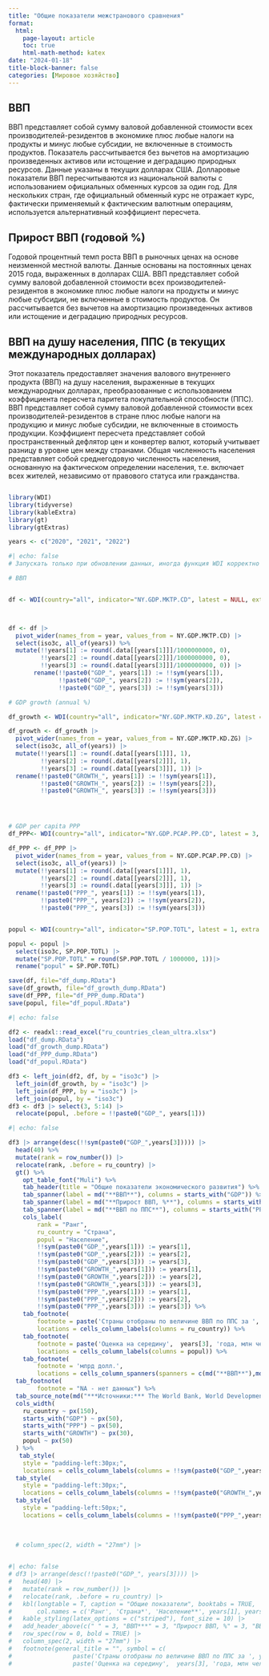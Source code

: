 ---
title: "Общие показатели межстранового сравнения"
format:
  html:
    page-layout: article
    toc: true
    html-math-method: katex
date: "2024-01-18"
title-block-banner: false
categories: [Мировое хозяйство]
---

## ВВП

ВВП представляет собой сумму валовой добавленной стоимости всех производителей-резидентов в экономике плюс любые налоги на продукты и минус любые субсидии, не включенные в стоимость продуктов. Показатель рассчитывается без вычетов на амортизацию произведенных активов или истощение и деградацию природных ресурсов. Данные указаны в текущих долларах США. Долларовые показатели ВВП пересчитываются из национальной валюты с использованием официальных обменных курсов за один год. Для нескольких стран, где официальный обменный курс не отражает курс, фактически применяемый к фактическим валютным операциям, используется альтернативный коэффициент пересчета.

## Прирост ВВП (годовой %)

Годовой процентный темп роста ВВП в рыночных ценах на основе неизменной местной валюты. Данные основаны на постоянных ценах 2015 года, выраженных в долларах США. ВВП представляет собой сумму валовой добавленной стоимости всех производителей-резидентов в экономике плюс любые налоги на продукты и минус любые субсидии, не включенные в стоимость продуктов. Он рассчитывается без вычетов на амортизацию произведенных активов или истощение и деградацию природных ресурсов.

## ВВП на душу населения, ППС (в текущих международных долларах)

Этот показатель предоставляет значения валового внутреннего продукта (ВВП) на душу населения, выраженные в текущих международных долларах, преобразованные с использованием коэффициента пересчета паритета покупательной способности (ППС). ВВП представляет собой сумму валовой добавленной стоимости всех производителей-резидентов в стране плюс любые налоги на продукцию и минус любые субсидии, не включенные в стоимость продукции. Коэффициент пересчета представляет собой пространственный дефлятор цен и конвертер валют, который учитывает разницу в уровне цен между странами. Общая численность населения представляет собой среднегодовую численность населения, основанную на фактическом определении населения, т.е. включает всех жителей, независимо от правового статуса или гражданства.
```{r message=FALSE, warning=FALSE}

```

```{r eval=TRUE, include=FALSE,  message=FALSE, warning=FALSE}
library(WDI)
library(tidyverse)
library(kableExtra)
library(gt)
library(gtExtras)

years <- c("2020", "2021", "2022")

```

```{r eval=FALSE, include=FALSE}

#| echo: false
# Запускать только при обновлении данных, иногда функция WDI корректно не отрабатывает

# ВВП


df <- WDI(country="all", indicator="NY.GDP.MKTP.CD", latest = NULL, extra = TRUE)



df <- df |>
  pivot_wider(names_from = year, values_from = NY.GDP.MKTP.CD) |>
  select(iso3c, all_of(years)) %>%
  mutate(!!years[1] := round(.data[[years[1]]]/1000000000, 0),
         !!years[2] := round(.data[[years[2]]]/1000000000, 0),
         !!years[3] := round(.data[[years[3]]]/1000000000, 0)) |>
       rename(!!paste0("GDP_", years[1]) := !!sym(years[1]),
              !!paste0("GDP_", years[2]) := !!sym(years[2]),
              !!paste0("GDP_", years[3]) := !!sym(years[3]))

# GDP growth (annual %)

df_growth <- WDI(country="all", indicator="NY.GDP.MKTP.KD.ZG", latest = 3, extra = TRUE)

df_growth <- df_growth |>
  pivot_wider(names_from = year, values_from = NY.GDP.MKTP.KD.ZG) |>
  select(iso3c, all_of(years)) |>
  mutate(!!years[1] := round(.data[[years[1]]], 1),
         !!years[2] := round(.data[[years[2]]], 1),
         !!years[3] := round(.data[[years[3]]], 1)) |>
  rename(!!paste0("GROWTH_", years[1]) := !!sym(years[1]),
         !!paste0("GROWTH_", years[2]) := !!sym(years[2]),
         !!paste0("GROWTH_", years[3]) := !!sym(years[3]))




# GDP per capita PPP
df_PPP<- WDI(country="all", indicator="NY.GDP.PCAP.PP.CD", latest = 3, extra = TRUE)

df_PPP <- df_PPP |>
  pivot_wider(names_from = year, values_from = NY.GDP.PCAP.PP.CD) |>
  select(iso3c, all_of(years)) |>
  mutate(!!years[1] := round(.data[[years[1]]], 1),
         !!years[2] := round(.data[[years[2]]], 1),
         !!years[3] := round(.data[[years[3]]], 1)) |>
  rename(!!paste0("PPP_", years[1]) := !!sym(years[1]),
         !!paste0("PPP_", years[2]) := !!sym(years[2]),
         !!paste0("PPP_", years[3]) := !!sym(years[3]))


popul <- WDI(country="all", indicator="SP.POP.TOTL", latest = 1, extra = TRUE)

popul <- popul |>
  select(iso3c, SP.POP.TOTL) |>
  mutate("SP.POP.TOTL" = round(SP.POP.TOTL / 1000000, 1))|>
  rename("popul" = SP.POP.TOTL)

save(df, file="df_dump.RData")
save(df_growth, file="df_growth_dump.RData")
save(df_PPP, file="df_PPP_dump.RData")
save(popul, file="df_popul.RData")

```



```{r}
#| echo: false

df2 <- readxl::read_excel("ru_countries_clean_ultra.xlsx")
load("df_dump.RData")
load("df_growth_dump.RData")
load("df_PPP_dump.RData")
load("df_popul.RData")

df3 <- left_join(df2, df, by = "iso3c") |> 
  left_join(df_growth, by = "iso3c") |> 
  left_join(df_PPP, by = "iso3c") |> 
  left_join(popul, by = "iso3c")
df3 <- df3 |> select(3, 5:14) |> 
  relocate(popul, .before = !!paste0("GDP_", years[1]))
```

```{r}
#| echo: false

df3 |> arrange(desc(!!sym(paste0("GDP_",years[3])))) |>
  head(40) %>%
  mutate(rank = row_number()) |>
  relocate(rank, .before = ru_country) |>
  gt() %>% 
    opt_table_font("Muli") %>% 
    tab_header(title = "Общие показатели экономического развития") %>% 
    tab_spanner(label = md("**ВВП**"), columns = starts_with("GDP")) %>% 
    tab_spanner(label = md("**Прирост ВВП, %**"), columns = starts_with("GROWTH")) %>% 
    tab_spanner(label = md("**ВВП по ППС**"), columns = starts_with("PPP")) %>% 
    cols_label(
        rank = "Ранг",
        ru_country = "Страна",
        popul = "Население",
        !!sym(paste0("GDP_",years[1])) := years[1],
        !!sym(paste0("GDP_",years[2])) := years[2],
        !!sym(paste0("GDP_",years[3])) := years[3],
        !!sym(paste0("GROWTH_",years[1])) := years[1],
        !!sym(paste0("GROWTH_",years[2])) := years[2],
        !!sym(paste0("GROWTH_",years[3])) := years[3],
        !!sym(paste0("PPP_",years[1])) := years[1],
        !!sym(paste0("PPP_",years[2])) := years[2],
        !!sym(paste0("PPP_",years[3])) := years[3]) %>% 
    tab_footnote(
        footnote = paste('Страны отобраны по величине ВВП по ППС за ', years[3], 'год. '),
        locations = cells_column_labels(columns = ru_country)) %>% 
    tab_footnote(
        footnote = paste('Оценка на середину',  years[3], 'года, млн чел.'),
        locations = cells_column_labels(columns = popul)) %>% 
    tab_footnote(
        footnote = 'млрд долл.',
        locations = cells_column_spanners(spanners = c(md("**ВВП**"),md("**ВВП по ППС**")))) %>% 
  tab_footnote(
        footnote = "NA - нет данных") %>% 
  tab_source_note(md("***Источники:*** The World Bank, World Development Indicators (2023).")) %>% 
  cols_width(
    ru_country ~ px(150),
    starts_with("GDP") ~ px(50),
    starts_with("PPP") ~ px(50),
    starts_with("GROWTH") ~ px(30),
    popul ~ px(50)
  ) %>% 
   tab_style(
    style = "padding-left:30px;",
    locations = cells_column_labels(columns = !!sym(paste0("GDP_",years[1])))) %>% 
  tab_style(
    style = "padding-left:30px;",
    locations = cells_column_labels(columns = !!sym(paste0("GROWTH_",years[1])))) %>% 
  tab_style(
    style = "padding-left:50px;",
    locations = cells_column_labels(columns = !!sym(paste0("PPP_",years[1]))))
    
     

  # column_spec(2, width = "27mm") |>
  
```

```{r}
#| echo: false
# df3 |> arrange(desc(!!paste0("GDP_", years[3]))) |> 
#   head(40) |> 
#   mutate(rank = row_number()) |> 
#   relocate(rank, .before = ru_country) |> 
#   kbl(longtable = T, caption = "Общие показатели", booktabs = TRUE,
#       col.names = c('Ранг', 'Страна*', 'Население**', years[1], years[2], years[3], years[1], years[2], years[3], years[1], years[2], years[3])) |> 
#   kable_styling(latex_options = c("striped"), font_size = 10) |> 
#   add_header_above(c(" " = 3, "ВВП***" = 3, "Прирост ВВП, %" = 3, "ВВП по ППС***" = 3)) |> 
#   row_spec(row = 0, bold = TRUE) |> 
#   column_spec(2, width = "27mm") |> 
#   footnote(general_title = "", symbol = c(
#                 paste('Страны отобраны по величине ВВП по ППС за ', years[3], 'год. '), 
#                 paste('Оценка на середину',  years[3], 'года, млн чел.'),'млрд долл.', "NA - нет данных"), symbol_manual = c('*', '**', '***', '****'))

```

